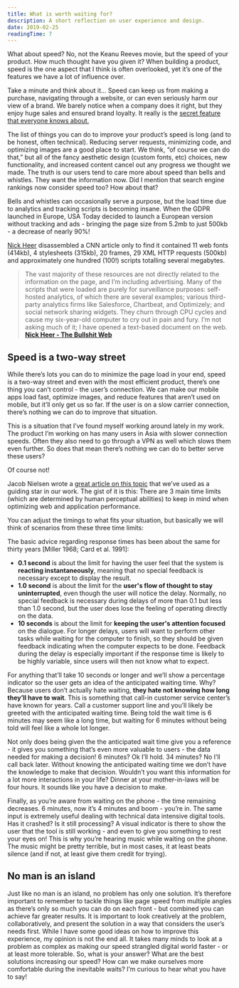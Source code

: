 ```yaml
---
title: What is worth waiting for?
description: A short reflection on user experience and design.
date: 2019-02-25
readingTime: 7
---
```


What about speed? No, not the Keanu Reeves movie, but the speed of your product. How much thought have you given it? When building a product, speed is the one aspect that I think is often overlooked, yet it’s one of the features we have a lot of influence over.

Take a minute and think about it… Speed can keep us from making a purchase, navigating through a website, or can even seriously harm our view of a brand. We barely notice when a company does it right, but they enjoy huge sales and ensured brand loyalty. It really is the [secret feature that everyone knows about.](/secret-feature/)

The list of things you can do to improve your product’s speed is long (and to be honest, often technical). Reducing server requests, minimizing code, and optimizing images are a good place to start. We think, “of course we can do that,” but all of the fancy aesthetic design (custom fonts, etc) choices, new functionality, and increased content cancel out any progress we thought we made. The truth is our users tend to care more about speed than bells and whistles. They want the information now. Did I mention that search engine rankings now consider speed too? How about that?

Bells and whistles can occasionally serve a purpose, but the load time due to analytics and tracking scripts is becoming insane. When the GDPR launched in Europe, USA Today decided to launch a European version without tracking and ads - bringing the page size from 5.2mb to just 500kb - a decrease of nearly 90%!

[Nick Heer](https://pxlnv.com/blog/bullshit-web/) disassembled a CNN article only to find it contained 11 web fonts (414kb), 4 stylesheets (315kb), 20 frames, 29 XML HTTP requests (500kb) and approximately one hundred (100!) scripts totalling several megabytes.

>The vast majority of these resources are not directly related to the information on the page, and I’m including advertising. Many of the scripts that were loaded are purely for surveillance purposes: self-hosted analytics, of which there are several examples; various third-party analytics firms like Salesforce, Chartbeat, and Optimizely; and social network sharing widgets. They churn through CPU cycles and cause my six-year-old computer to cry out in pain and fury. I’m not asking much of it; I have opened a text-based document on the web.
**[Nick Heer - The Bullshit Web](https://pxlnv.com/blog/bullshit-web/)**


## Speed is a two-way street

While there’s lots you can do to minimize the page load in your end, speed is a two-way street and even with the most efficient product, there’s one thing you can’t control - the user’s connection. We can make our mobile apps load fast, optimize images, and reduce features that aren’t used on mobile, but it’ll only get us so far. If the user is on a slow carrier connection, there’s nothing we can do to improve that situation.

This is a situation that I’ve found myself working around lately in my work. The product I’m working on has many users in Asia with slower connection speeds. Often they also need to go through a VPN as well which slows them even further. So does that mean there’s nothing we can do to better serve these users?

Of course not!

Jacob Nielsen wrote a [great article on this topic](https://www.nngroup.com/articles/response-times-3-important-limits/) that we’ve used as a guiding star in our work. The gist of it is this: There are 3 main time limits (which are determined by human perceptual abilities) to keep in mind when optimizing web and application performance.

You can adjust the timings to what fits your situation, but basically we will think of scenarios from these three time limits:

The basic advice regarding response times has been about the same for thirty years [Miller 1968; Card et al. 1991]:
- __0.1 second__ is about the limit for having the user feel that the system is __reacting instantaneously__, meaning that no special feedback is necessary except to display the result.
- __1.0 second__ is about the limit for the __user's flow of thought to stay uninterrupted__, even though the user will notice the delay. Normally, no special feedback is necessary during delays of more than 0.1 but less than 1.0 second, but the user does lose the feeling of operating directly on the data.
- __10 seconds__ is about the limit for __keeping the user's attention focused__ on the dialogue. For longer delays, users will want to perform other tasks while waiting for the computer to finish, so they should be given feedback indicating when the computer expects to be done. Feedback during the delay is especially important if the response time is likely to be highly variable, since users will then not know what to expect.

For anything that’ll take 10 seconds or longer and we’ll show a percentage indicator so the user gets an idea of the anticipated waiting time. Why? Because users don’t actually hate waiting, __they hate not knowing how long they’ll have to wait__. This is something that call-in customer service center’s have known for years. Call a customer support line and you’ll likely be greeted with the anticipated waiting time. Being told the wait time is 6 minutes may seem like a long time, but waiting for 6 minutes without being told will feel like a whole lot longer.

Not only does being given the the anticipated wait time give you a reference - it gives you something that’s even more valuable to users - the data needed for making a decision! 6 minutes? Ok I’ll hold. 34 minutes? No I’ll call back later. Without knowing the anticipated waiting time we don’t have the knowledge to make that decision. Wouldn’t you want this information for a lot more interactions in your life? Dinner at your mother-in-laws will be four hours. It sounds like you have a decision to make.

Finally, as you’re aware from waiting on the phone - the time remaining decreases. 6 minutes, now it’s 4 minutes and boom - you’re in. The same input is extremely useful dealing with technical data intensive digital tools. Has it crashed? Is it still processing? A visual indicator is there to show the user that the tool is still working - and even to give you something to rest your eyes on! This is why you’re hearing music while waiting on the phone. The music might be pretty terrible, but in most cases, it at least beats silence (and if not, at least give them credit for trying).

## No man is an island

Just like no man is an island, no problem has only one solution. It’s therefore important to remember to tackle things like page speed from multiple angles as there’s only so much you can do on each front - but combined you can achieve far greater results. It is important to look creatively at the problem, collaboratively, and present the solution in a way that considers the user’s needs first. While I have some good ideas on how to improve this experience, my opinion is not the end all. It takes many minds to look at a problem as complex as making our speed strangled digital world faster - or at least more tolerable. So, what is your answer? What are the best solutions increasing our speed? How can we make ourselves more comfortable during the inevitable waits? I’m curious to hear what you have to say!